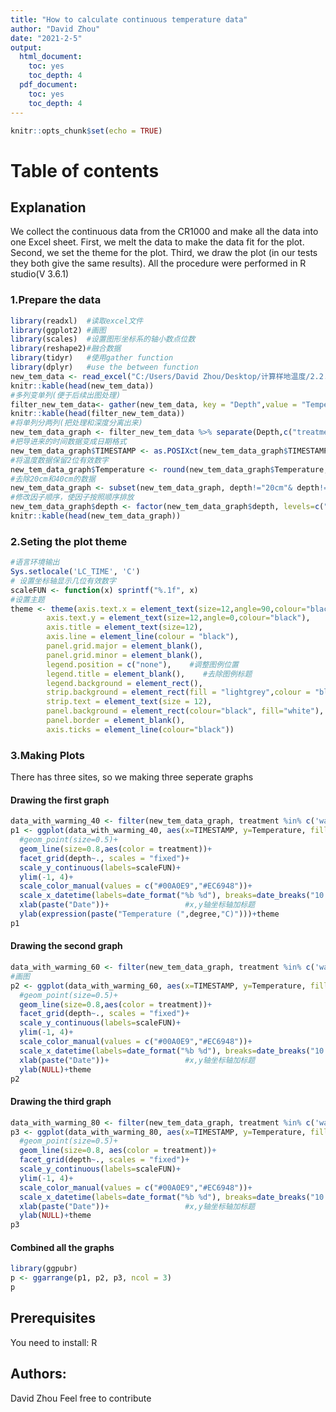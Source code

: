 ```yaml
---
title: "How to calculate continuous temperature data"
author: "David Zhou"
date: "2021-2-5"
output:
  html_document:
    toc: yes
    toc_depth: 4
  pdf_document:
    toc: yes
    toc_depth: 4
---
```


```r
knitr::opts_chunk$set(echo = TRUE)
```
# Table of contents

## Explanation
We collect the continuous data from the CR1000 and make all the data into one Excel sheet. First, we melt the data to make the data fit for the plot. Second, we set the theme for the plot. Third, we draw the plot (in our tests they both give the same results). All the procedure were performed in R studio(V 3.6.1)

### 1.Prepare the data 

```r
library(readxl)  #读取excel文件
library(ggplot2) #画图
library(scales)  #设置图形坐标系的轴小数点位数
library(reshape2)#融合数据
library(tidyr)   #使用gather function
library(dplyr)   #use the between function
new_tem_data <- read_excel("C:/Users/David Zhou/Desktop/计算样地温度/2.2. 增温温度动态(删除NA和VALUES值) - 副本.xlsx", sheet = 6)[,-2]
knitr::kable(head(new_tem_data))
#多列变单列(便于后续出图处理)
filter_new_tem_data<- gather(new_tem_data, key = "Depth",value = "Temperature",-c(TIMESTAMP), na.rm = TRUE)
knitr::kable(head(filter_new_tem_data))
#将单列分两列(把处理和深度分离出来)
new_tem_data_graph <- filter_new_tem_data %>% separate(Depth,c("treatment","depth"), "_")
#把导进来的时间数据变成日期格式
new_tem_data_graph$TIMESTAMP <- as.POSIXct(new_tem_data_graph$TIMESTAMP)
#将温度数据保留2位有效数字
new_tem_data_graph$Temperature <- round(new_tem_data_graph$Temperature,digits = 2)
#去除20cm和40cm的数据
new_tem_data_graph <- subset(new_tem_data_graph, depth!="20cm"& depth!="40cm", select = c(1:4))
#修改因子顺序，使因子按照顺序排放
new_tem_data_graph$depth <- factor(new_tem_data_graph$depth, levels=c("50cm","60cm","70cm","80cm","90cm","105cm","120cm"))
knitr::kable(head(new_tem_data_graph))
```
### 2.Seting the plot theme

```r
#语言环境输出
Sys.setlocale('LC_TIME', 'C')
# 设置坐标轴显示几位有效数字
scaleFUN <- function(x) sprintf("%.1f", x) 
#设置主题
theme <- theme(axis.text.x = element_text(size=12,angle=90,colour="black", hjust =0.5,vjust = 0.5),
        axis.text.y = element_text(size=12,angle=0,colour="black"), 
        axis.title = element_text(size=12),
        axis.line = element_line(colour = "black"),
        panel.grid.major = element_blank(),
        panel.grid.minor = element_blank(),
        legend.position = c("none"),    #调整图例位置
        legend.title = element_blank(),    #去除图例标题
        legend.background = element_rect(),
        strip.background = element_rect(fill = "lightgrey",colour = "black",size = 0.5),
        strip.text = element_text(size = 12),
        panel.background = element_rect(colour="black", fill="white"),
        panel.border = element_blank(),
        axis.ticks = element_line(colour="black")) 
```
### 3.Making Plots
There has three sites, so we making three seperate graphs  

#### Drawing the first graph
```r
data_with_warming_40 <- filter(new_tem_data_graph, treatment %in% c('warming40','control'))  
p1 <- ggplot(data_with_warming_40, aes(x=TIMESTAMP, y=Temperature, fill=treatment,color = treatment)) +
  #geom_point(size=0.5)+
  geom_line(size=0.8,aes(color = treatment))+
  facet_grid(depth~., scales = "fixed")+
  scale_y_continuous(labels=scaleFUN)+
  ylim(-1, 4)+
  scale_color_manual(values = c("#00A0E9","#EC6948"))+
  scale_x_datetime(labels=date_format("%b %d"), breaks=date_breaks("10 days"))+  ##x轴月份英文输出，依赖于语言环境输出
  xlab(paste("Date"))+                 #x,y轴坐标轴加标题
  ylab(expression(paste("Temperature (",degree,"C)")))+theme
p1
```

#### Drawing the second graph
```r
data_with_warming_60 <- filter(new_tem_data_graph, treatment %in% c('warming60','control'))        
#画图
p2 <- ggplot(data_with_warming_60, aes(x=TIMESTAMP, y=Temperature, fill=treatment,color = treatment) ) +
  #geom_point(size=0.5)+
  geom_line(size=0.8,aes(color = treatment))+
  facet_grid(depth~., scales = "fixed")+
  scale_y_continuous(labels=scaleFUN)+
  ylim(-1, 4)+
  scale_color_manual(values = c("#00A0E9","#EC6948"))+
  scale_x_datetime(labels=date_format("%b %d"), breaks=date_breaks("10 days"))+  ##x轴月份英文输出，依赖于语言环境输出
  xlab(paste("Date"))+                 #x,y轴坐标轴加标题
  ylab(NULL)+theme
p2

```

#### Drawing the third graph
```r
data_with_warming_80 <- filter(new_tem_data_graph, treatment %in% c('warming80','control'))
p3 <- ggplot(data_with_warming_80, aes(x=TIMESTAMP, y=Temperature, fill=treatment,color = treatment) ) +
  #geom_point(size=0.5)+
  geom_line(size=0.8, aes(color = treatment))+
  facet_grid(depth~., scales = "fixed")+
  scale_y_continuous(labels=scaleFUN)+
  ylim(-1, 4)+
  scale_color_manual(values = c("#00A0E9","#EC6948"))+
  scale_x_datetime(labels=date_format("%b %d"), breaks=date_breaks("10 days"))+  ##x轴月份英文输出，依赖于语言环境输出
  xlab(paste("Date"))+                 #x,y轴坐标轴加标题
  ylab(NULL)+theme
p3
```

#### Combined all the graphs
```r
library(ggpubr)
p <- ggarrange(p1, p2, p3, ncol = 3)
p
```

## Prerequisites
You need to install: R

## Authors:
David Zhou
Feel free to contribute
